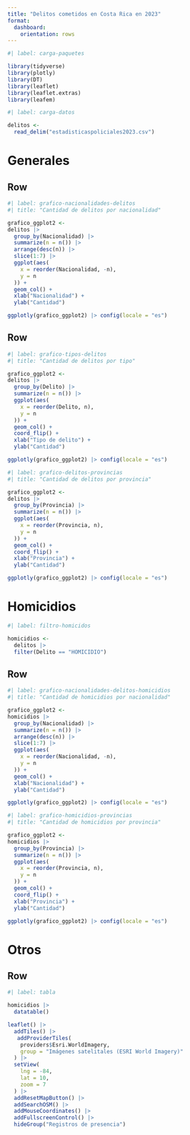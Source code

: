 ---
title: "Delitos cometidos en Costa Rica en 2023"
format: 
  dashboard:
    orientation: rows
---

```{r}
#| label: carga-paquetes

library(tidyverse)
library(plotly)
library(DT)
library(leaflet)
library(leaflet.extras)
library(leafem)
```

```{r}
#| label: carga-datos

delitos <-
  read_delim("estadisticaspoliciales2023.csv")
```

# Generales

## Row

```{r}
#| label: grafico-nacionalidades-delitos
#| title: "Cantidad de delitos por nacionalidad"

grafico_ggplot2 <-
delitos |>
  group_by(Nacionalidad) |>
  summarize(n = n()) |>
  arrange(desc(n)) |>
  slice(1:7) |>  
  ggplot(aes(
    x = reorder(Nacionalidad, -n),
    y = n
  )) +
  geom_col() +
  xlab("Nacionalidad") +
  ylab("Cantidad")

ggplotly(grafico_ggplot2) |> config(locale = "es")
```

## Row

```{r}
#| label: grafico-tipos-delitos
#| title: "Cantidad de delitos por tipo"

grafico_ggplot2 <-
delitos |>
  group_by(Delito) |>
  summarize(n = n()) |>
  ggplot(aes(
    x = reorder(Delito, n),
    y = n
  )) +
  geom_col() +
  coord_flip() +
  xlab("Tipo de delito") +
  ylab("Cantidad")

ggplotly(grafico_ggplot2) |> config(locale = "es")
```

```{r}
#| label: grafico-delitos-provincias
#| title: "Cantidad de delitos por provincia"

grafico_ggplot2 <-
delitos |>
  group_by(Provincia) |>
  summarize(n = n()) |>
  ggplot(aes(
    x = reorder(Provincia, n),
    y = n
  )) +
  geom_col() +
  coord_flip() +
  xlab("Provincia") +
  ylab("Cantidad")

ggplotly(grafico_ggplot2) |> config(locale = "es")
```

# Homicidios 

```{r}
#| label: filtro-homicidos

homicidios <-
  delitos |>
  filter(Delito == "HOMICIDIO")
```

## Row {.tabset}

```{r}
#| label: grafico-nacionalidades-delitos-homicidios
#| title: "Cantidad de homicidios por nacionalidad"

grafico_ggplot2 <-
homicidios |>
  group_by(Nacionalidad) |>
  summarize(n = n()) |>
  arrange(desc(n)) |>
  slice(1:7) |>  
  ggplot(aes(
    x = reorder(Nacionalidad, -n),
    y = n
  )) +
  geom_col() +
  xlab("Nacionalidad") +
  ylab("Cantidad")

ggplotly(grafico_ggplot2) |> config(locale = "es")
```

```{r}
#| label: grafico-homicidios-provincias
#| title: "Cantidad de homicidios por provincia"

grafico_ggplot2 <-
homicidios |>
  group_by(Provincia) |>
  summarize(n = n()) |>
  ggplot(aes(
    x = reorder(Provincia, n),
    y = n
  )) +
  geom_col() +
  coord_flip() +
  xlab("Provincia") +
  ylab("Cantidad")

ggplotly(grafico_ggplot2) |> config(locale = "es")
```

# Otros

## Row

```{r}
#| label: tabla

homicidios |>
  datatable()
```

```{r}
leaflet() |>
  addTiles() |>
   addProviderTiles(
    providers$Esri.WorldImagery, 
    group = "Imágenes satelitales (ESRI World Imagery)"
  ) |>
  setView(
    lng = -84,
    lat = 10,
    zoom = 7
  ) |>
  addResetMapButton() |>
  addSearchOSM() |>
  addMouseCoordinates() |>
  addFullscreenControl() |>
  hideGroup("Registros de presencia") 
```

